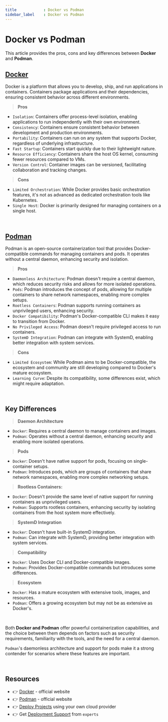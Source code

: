 ```yaml
---
title            : Docker vs Podman
sidebar_label    : Docker vs Podman
---
```


# Docker vs Podman

This article provides the pros, cons and key differences between **Docker** and **Podman**. 

## [Docker](https://www.docker.com/)

Docker is a platform that allows you to develop, ship, and run applications in containers. Containers package applications and their dependencies, ensuring consistent behavior across different environments.

> **Pros**

- `Isolation`: Containers offer process-level isolation, enabling applications to run independently with their own environment.
- `Consistency`: Containers ensure consistent behavior between development and production environments.
- `Portability`: Containers can run on any system that supports Docker, regardless of underlying infrastructure.
- `Fast Startup`: Containers start quickly due to their lightweight nature.
- `Resource Efficiency`: Containers share the host OS kernel, consuming fewer resources compared to VMs.
- `Version Control`: Container images can be versioned, facilitating collaboration and tracking changes.


> **Cons**

- `Limited Orchestration`: While Docker provides basic orchestration features, it's not as advanced as dedicated orchestration tools like Kubernetes.
- `Single Host`: Docker is primarily designed for managing containers on a single host.

<br />

## [Podman](https://podman.io/)

Podman is an open-source containerization tool that provides Docker-compatible commands for managing containers and pods. It operates without a central daemon, enhancing security and isolation.

> **Pros** 

- `Daemonless Architecture`: Podman doesn't require a central daemon, which reduces security risks and allows for more isolated operations.
- `Pods`: Podman introduces the concept of pods, allowing for multiple containers to share network namespaces, enabling more complex setups.
- `Rootless Containers`: Podman supports running containers as unprivileged users, enhancing security.
- `Docker Compatibility`: Podman's Docker-compatible CLI makes it easy to transition from Docker.
- `No Privileged Access`: Podman doesn't require privileged access to run containers.
- `SystemD Integration`: Podman can integrate with SystemD, enabling better integration with system services.

> **Cons**

- `Limited Ecosystem`: While Podman aims to be Docker-compatible, the ecosystem and community are still developing compared to Docker's mature ecosystem.
- `Learning Curve`: Despite its compatibility, some differences exist, which might require adaptation.

<br />

## Key Differences

> **Daemon Architecture**

- `Docker`: Requires a central daemon to manage containers and images.
- `Podman`: Operates without a central daemon, enhancing security and enabling more isolated operations.

> **Pods**

- `Docker`: Doesn't have native support for pods, focusing on single-container setups.
- `Podman`: Introduces pods, which are groups of containers that share network namespaces, enabling more complex networking setups.

> **Rootless Containers:**

- `Docker`: Doesn't provide the same level of native support for running containers as unprivileged users.
- `Podman`: Supports rootless containers, enhancing security by isolating containers from the host system more effectively.

> **SystemD Integration**

- `Docker`: Doesn't have built-in SystemD integration.
- `Podman`: Can integrate with SystemD, providing better integration with system services.

> **Compatibility**

- `Docker`: Uses Docker CLI and Docker-compatible images.
- `Podman`: Provides Docker-compatible commands but introduces some differences.

> **Ecosystem**

- `Docker`: Has a mature ecosystem with extensive tools, images, and resources.
- `Podman`: Offers a growing ecosystem but may not be as extensive as Docker's.

<br />

Both **Docker and Podman** offer powerful containerization capabilities, and the choice between them depends on factors such as security requirements, familiarity with the tools, and the need for a central daemon. 

`Podman`'s daemonless architecture and support for pods make it a strong contender for scenarios where these features are important.

<br />

## Resources

- 👉 [Docker](https://www.docker.com/) - official website
- 👉 [Podman](https://podman.io/) - official website
- 👉 [Deploy Projects](https://deploypro.dev/) using your own cloud provider
- 👉 Get [Deployment Support](https://deploypro.dev/support/) from `experts` 
